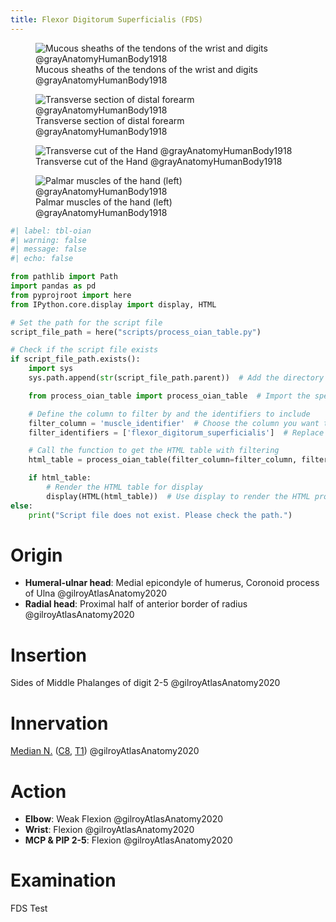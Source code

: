 ```yaml
---
title: Flexor Digitorum Superficialis (FDS)
---
```


![Mucous sheaths of the tendons of the wrist and digits @grayAnatomyHumanBody1918](/The Archive/Images/Gray anatomy 1918 images/Myology/image423 The mucous sheaths of the tendons on the front of the wrist and digits.gif)

![Transverse section of distal forearm @grayAnatomyHumanBody1918](/The Archive/Images/Gray anatomy 1918 images/Myology/image421 Transverse section across distal ends of radius and ulna.gif)


![Transverse cut of the Hand @grayAnatomyHumanBody1918](/The Archive/Images/Gray anatomy 1918 images/Myology/image422 Transverse section across the wrist and digits.gif)

![Palmar muscles of the hand (left) @grayAnatomyHumanBody1918](/The Archive/Images/Gray anatomy 1918 images/Myology/image427 The muscles of the left hand. Palmar surface.gif)

```python
#| label: tbl-oian
#| warning: false
#| message: false
#| echo: false

from pathlib import Path
import pandas as pd
from pyprojroot import here
from IPython.core.display import display, HTML

# Set the path for the script file
script_file_path = here("scripts/process_oian_table.py")

# Check if the script file exists
if script_file_path.exists():
    import sys
    sys.path.append(str(script_file_path.parent))  # Add the directory of the script to the system path

    from process_oian_table import process_oian_table  # Import the specific function

    # Define the column to filter by and the identifiers to include
    filter_column = 'muscle_identifier'  # Choose the column you want to filter by
    filter_identifiers = ['flexor_digitorum_superficialis']  # Replace with actual identifiers you want to include

    # Call the function to get the HTML table with filtering
    html_table = process_oian_table(filter_column=filter_column, filter_identifiers=filter_identifiers)

    if html_table:
        # Render the HTML table for display
        display(HTML(html_table))  # Use display to render the HTML properly
else:
    print("Script file does not exist. Please check the path.")

```

# Origin {#origin}

- **Humeral-ulnar head**: Medial epicondyle of humerus, Coronoid process of Ulna @gilroyAtlasAnatomy2020
- **Radial head**: Proximal half of anterior border of radius @gilroyAtlasAnatomy2020



# Insertion {#insertion}

Sides of Middle Phalanges of digit 2-5 @gilroyAtlasAnatomy2020

# Innervation {#innervation}

[Median N.]({{< var ref-median-nerve.path >}}) ([C8]({{< var ref-nerve-root.c8 >}}), [T1]({{< var ref-nerve-root.t1 >}})) @gilroyAtlasAnatomy2020

# Action {#action}

- **Elbow**: Weak Flexion @gilroyAtlasAnatomy2020
- **Wrist**: Flexion @gilroyAtlasAnatomy2020
- **MCP & PIP 2-5**: Flexion @gilroyAtlasAnatomy2020



# Examination

FDS Test